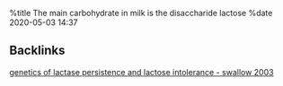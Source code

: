 %title The main carbohydrate in milk is the disaccharide lactose
%date 2020-05-03 14:37




== Backlinks ==

[[139-genetic_of_lactase_persistence_and_lactose_intolerence_-_swallow_2003|genetics of lactase persistence and lactose intolerance - swallow 2003]]

